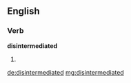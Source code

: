 ==English==

===Verb===
'''disintermediated'''

# {{past of|[[disintermediate]]}}

[[de:disintermediated]]
[[mg:disintermediated]]